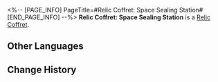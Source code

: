 <%-- [PAGE_INFO]
PageTitle=#Relic Coffret: Space Sealing Station#
[END_PAGE_INFO] --%>
{{Item Infobox
|id          = 71012
|image       = Item Relic Coffret- Space Sealing Station.png
|type        = Relic Coffret
|invCategory = Valuables
|rarity      = 5
|effect      = A device used to collect and restore the Lightdust in the Fragmentum to its original form. Use this to obtain a random 5-star relic from the Space Sealing Station set.
|description = You never know what's in the box until you open it.
}}
{{Description|''"So it's essentially like buying a lottery ticket?"<br />"At least we don't need to worry about finding a cat that is both dead and alive."''}}
'''Relic Coffret: Space Sealing Station''' is a [[Relic Coffret]].

==Other Languages==
{{Other Languages
|en   = Relic Coffret: Space Sealing Station
|zhs  = 遗器铸盒：太空封印站
|zht  = 遺器鑄盒：太空封印站
|ja   = 遺物ボックス：宇宙封印ステーション
|ko   = 유물 주조함: 우주 봉인 정거장
|es   = Cofre de artefactos: Estación sellaespacios
|fr   = Coffret à relique : Station de scellement spatial
|ru   = Сундук с Реликвиями: Запечатывающая космос станция
|th   = กล่องรีลิกส์: Space Sealing Station
|vi   = Hộp Đúc Di Vật: Trạm Phong Ấn Không Gian
|de   = Reliktkästchen: Raumstation für Versiegelung
|id   = Relic Coffret: Space Sealing Station
|pt   = Cofre de Relíquia: Estação de Vedação Espacial
}}

==Change History==
{{Change History|1.0}}